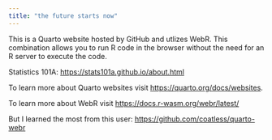```yaml
---
title: "the future starts now"
---
```


This is a Quarto website hosted by GitHub and utlizes WebR.  This combination allows you to run R code in the browser without the need for an R server to execute the code.

Statistics 101A:
<https://stats101a.github.io/about.html>

To learn more about Quarto websites visit <https://quarto.org/docs/websites>.

To learn more about WebR visit
<https://docs.r-wasm.org/webr/latest/>

But I learned the most from this user:
<https://github.com/coatless/quarto-webr>


